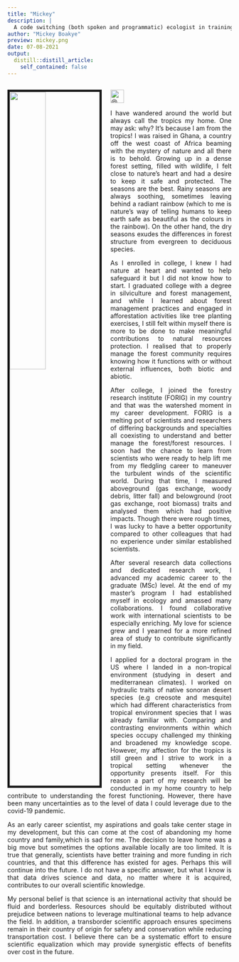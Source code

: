 ```yaml
---
title: "Mickey"
description: |
  A code switching (both spoken and programmatic) ecologist in training who spent my formative years geeking out in the grasslands of South Africa 
author: "Mickey Boakye"
preview: mickey.png
date: 07-08-2021
output:
  distill::distill_article:
    self_contained: false
---
```



<div style="float:left; text-align: justify">
<img src="mickey.png" style="width:40%; border:5px solid; margin-right: 20px" align="left">


<a href="https://twitter.com/M_K_Boakye">
<img src="tt.png" alt="@M_K_Boakye" width="30"/>
</a>

I have wandered around the world but always call the tropics my home. One may ask: why? It’s because I am from the tropics! I was raised in Ghana, a country off the west coast of Africa beaming with the mystery of nature and all there is to behold. Growing up in a dense forest setting, filled with wildlife, I felt close to nature's heart and had a desire to keep it safe and protected. The seasons are the best. Rainy seasons are always soothing, sometimes leaving behind a radiant rainbow (which to me is nature's way of telling humans to keep earth safe as beautiful as the colours in the rainbow). On the other hand, the dry seasons exudes the differences in forest structure from evergreen to deciduous species.

As I enrolled in college, I knew I had nature at heart and wanted to help safeguard it but I did not know how to start. I graduated college with a degree in silviculture and forest management, and while I learned about forest management practices and engaged in afforestation activities like tree planting exercises, I still felt within myself there is more to be done to make meaningful contributions to natural resources protection.  I realised that to properly manage the forest community requires  knowing how it functions with or without external influences, both biotic and abiotic.

After college, I joined the forestry research institute (FORIG) in my country and that was the watershed moment in my career development. FORIG is a melting pot of scientists and researchers of differing backgrounds and specialties all coexisting to understand and better manage the forest/forest resources. I soon had the chance to learn from scientists who were ready to help lift me from my fledgling career to maneuver the turbulent winds of the scientific world. During that time, I measured aboveground (gas exchange, woody debris, litter fall) and belowground (root gas exchange, root biomass) traits and analysed them which had positive impacts. Though there were rough times, I was lucky to have a better opportunity compared to other colleagues that had no experience under similar established scientists. 

After several research data collections and dedicated research work, I advanced my academic career to the graduate (MSc) level. At the end of my master’s program I had established myself in ecology and amassed many collaborations. I found collaborative work with international scientists to be especially enriching. My love for science grew and I yearned for a more refined area of study to contribute significantly in my field.

I applied for a doctoral program in the US where I landed in a non-tropical environment (studying in desert and mediterranean climates). I worked on hydraulic traits of native sonoran desert species (e.g creosote and mesquite) which had different characteristics from tropical environment species that I was already familiar with. Comparing and contrasting environments within which species occupy challenged my thinking and broadened my knowledge scope. However, my affection for the tropics is still green and I strive to work in a tropical setting whenever the opportunity presents itself. For this reason a part of my research will be conducted in my home country to help contribute to understanding the forest functioning. However, there have been many uncertainties as to the level of data I could leverage due to the covid-19 pandemic. 

As an early career scientist, my aspirations and goals take center stage in my development, but this can come at the cost of abandoning my home country and family,which is sad for me. The decision to leave home was a big move but sometimes the options available locally are too limited. It is true that generally, scientists have better training and more funding in rich countries, and that this difference has existed for ages. Perhaps this will continue into the future. I do not have a specific answer, but what I know is that data drives science and data, no matter where it is acquired, contributes to our overall scientific knowledge.

My personal belief is that science is an international activity that should be fluid and borderless. Resources should be equitably distributed without prejudice between nations to leverage multinational teams to help advance the field. In addition, a transborder scientific approach ensures specimens remain in their country of origin for safety and conservation while reducing transportation cost. I believe there can be a systematic effort to ensure scientific  equalization which may provide synergistic effects of benefits over cost in the future.


</div> 

--- 
